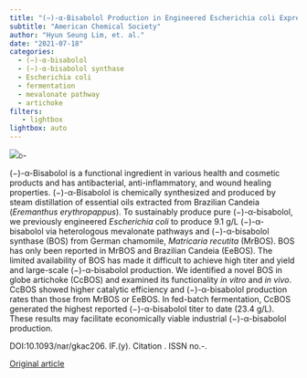```yaml
---
title: "(−)-α-Bisabolol Production in Engineered Escherichia coli Expressing a Novel (−)-α-Bisabolol Synthase from the Globe Artichoke Cynara cardunculus var. Scolymus"
subtitle: "American Chemical Society"
author: "Hyun Seung Lim, et. al."
date: "2021-07-18"
categories:
  - (−)-α-bisabolol
  - (−)-α-bisabolol synthase
  - Escherichia coli
  - fermentation
  - mevalonate pathway
  - artichoke
filters:
   - lightbox
lightbox: auto
---
```


![](images/paste-A1C315C1.png)[d]{.smallcaps}-

(−)-α-Bisabolol is a functional ingredient in various health and cosmetic products and has antibacterial, anti-inflammatory, and wound healing properties. (−)-α-Bisabolol is chemically synthesized and produced by steam distillation of essential oils extracted from Brazilian Candeia (*Eremanthus erythropappus*). To sustainably produce pure (−)-α-bisabolol, we previously engineered *Escherichia coli* to produce 9.1 g/L (−)-α-bisabolol via heterologous mevalonate pathways and (−)-α-bisabolol synthase (BOS) from German chamomile, *Matricaria recutita* (MrBOS). BOS has only been reported in MrBOS and Brazilian Candeia (EeBOS). The limited availability of BOS has made it difficult to achieve high titer and yield and large-scale (−)-α-bisabolol production. We identified a novel BOS in globe artichoke (CcBOS) and examined its functionality *in vitro* and *in vivo*. CcBOS showed higher catalytic efficiency and (−)-α-bisabolol production rates than those from MrBOS or EeBOS. In fed-batch fermentation, CcBOS generated the highest reported (−)-α-bisabolol titer to date (23.4 g/L). These results may facilitate economically viable industrial (−)-α-bisabolol production.

DOI:10.1093/nar/gkac206. IF.(y). Citation . ISSN no.-.

[Original article](https://pubs.acs.org/doi/full/10.1021/acs.jafc.1c02759){.external target="_blank"}
